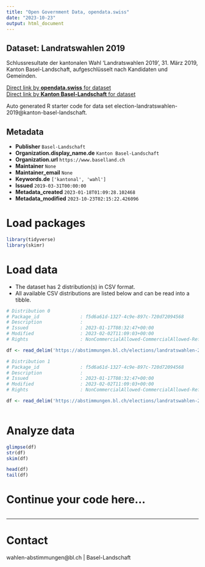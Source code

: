 ```yaml
---
title: "Open Government Data, opendata.swiss"
date: "2023-10-23"
output: html_document
---
```


## Dataset: Landratswahlen 2019

Schlussresultate der kantonalen Wahl 'Landratswahlen 2019', 31. März 2019, Kanton Basel-Landschaft, aufgeschlüsselt nach Kandidaten und Gemeinden.

[Direct link by **opendata.swiss** for dataset](https://opendata.swiss/de/dataset/landratswahlen-2019)<br>
[Direct link by **Kanton Basel-Landschaft** for dataset](https://abstimmungen.bl.ch/elections/landratswahlen-2019/data)

Auto generated R starter code for data set election-landratswahlen-2019@kanton-basel-landschaft.

## Metadata

- **Publisher** `Basel-Landschaft`
- **Organization.display_name.de** `Kanton Basel-Landschaft`
- **Organization.url** `https://www.baselland.ch`
- **Maintainer** `None`
- **Maintainer_email** `None`
- **Keywords.de** `['kantonal', 'wahl']`
- **Issued** `2019-03-31T00:00:00`
- **Metadata_created** `2023-01-18T01:09:28.102468`
- **Metadata_modified** `2023-10-23T02:15:22.426096`


# Load packages

```r

library(tidyverse)
library(skimr)

```

# Load data

-   The dataset has 2 distribution(s) in CSV format.
-   All available CSV distributions are listed below and can be read into a tibble.

```r

# Distribution 0
# Package_id               : f5d6a61d-1327-4c9e-897c-720d72094568
# Description              : 
# Issued                   : 2023-01-17T08:32:47+00:00
# Modified                 : 2023-02-02T11:09:03+00:00
# Rights                   : NonCommercialAllowed-CommercialAllowed-ReferenceRequired

df <- read_delim('https://abstimmungen.bl.ch/elections/landratswahlen-2019/data-parties-csv')

# Distribution 1
# Package_id               : f5d6a61d-1327-4c9e-897c-720d72094568
# Description              : 
# Issued                   : 2023-01-17T08:32:47+00:00
# Modified                 : 2023-02-02T11:09:03+00:00
# Rights                   : NonCommercialAllowed-CommercialAllowed-ReferenceRequired

df <- read_delim('https://abstimmungen.bl.ch/elections/landratswahlen-2019/data-csv')



```

# Analyze data

```r

glimpse(df)
str(df)
skim(df)

head(df)
tail(df)

```

# Continue your code here...

```r

```

------------------------------------------------------------------------

# Contact

wahlen-abstimmungen@bl.ch | Basel-Landschaft
